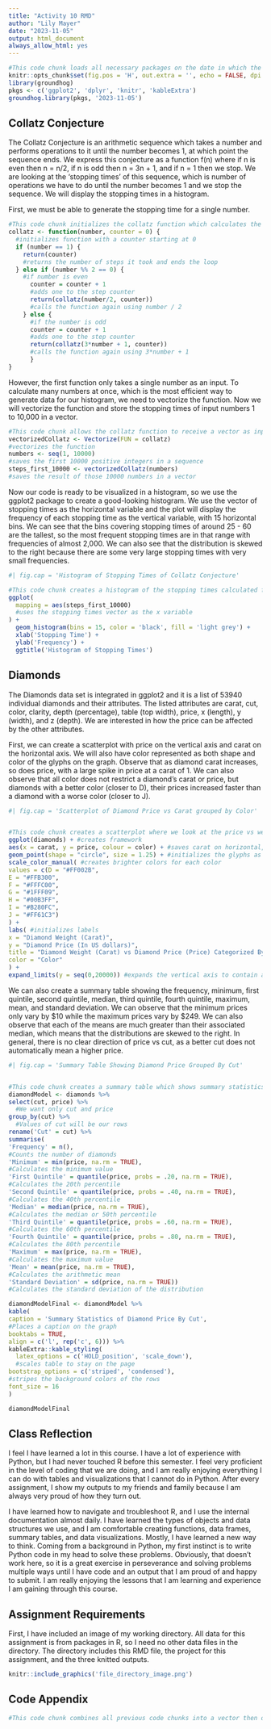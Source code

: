 ---
title: "Activity 10 RMD"
author: "Lily Mayer"
date: "2023-11-05"
output: html_document
always_allow_html: yes
---

```{r setup, include=FALSE}

#This code chunk loads all necessary packages on the date in which the RMD project was started
knitr::opts_chunk$set(fig.pos = 'H', out.extra = '', echo = FALSE, dpi = 300)
library(groundhog)
pkgs <- c('ggplot2', 'dplyr', 'knitr', 'kableExtra')
groundhog.library(pkgs, '2023-11-05')
```

## Collatz Conjecture

The Collatz Conjecture is an arithmetic sequence which takes a number and performs operations to it until the number becomes 1, at which point the sequence ends. We express this conjecture as a function f(n) where if n is even then n = n/2, if n is odd then n = 3n + 1, and if n = 1 then we stop. We are looking at the 'stopping times' of this sequence, which is number of operations we have to do until the number becomes 1 and we stop the sequence. We will display the stopping times in a histogram.

First, we must be able to generate the stopping time for a single number.

```{r Collatz Conjecture Code}

#This code chunk initializes the collatz function which calculates the stopping time for a given number
collatz <- function(number, counter = 0) { 
  #initializes function with a counter starting at 0
  if (number == 1) { 
    return(counter) 
    #returns the number of steps it took and ends the loop
  } else if (number %% 2 == 0) { 
    #if number is even
      counter = counter + 1 
      #adds one to the step counter
      return(collatz(number/2, counter)) 
      #calls the function again using number / 2
    } else { 
      #if the number is odd
      counter = counter + 1 
      #adds one to the step counter
      return(collatz(3*number + 1, counter)) 
      #calls the function again using 3*number + 1
      }
}
```

However, the first function only takes a single number as an input. To calculate many numbers at once, which is the most efficient way to generate data for our histogram, we need to vectorize the function. Now we will vectorize the function and store the stopping times of input numbers 1 to 10,000 in a vector.

```{r Vectorising Collatz Conjecture}

#This code chunk allows the collatz function to receive a vector as input and will output a vector as well. This enables us to calculate the stopping time for many numbers at one time.
vectorizedCollatz <- Vectorize(FUN = collatz) 
#vectorizes the function
numbers <- seq(1, 10000) 
#saves the first 10000 positive integers in a sequence
steps_first_10000 <- vectorizedCollatz(numbers) 
#saves the result of those 10000 numbers in a vector
```

Now our code is ready to be visualized in a histogram, so we use the ggplot2 package to create a good-looking histogram. We use the vector of stopping times as the horizontal variable and the plot will display the frequency of each stopping time as the vertical variable, with 15 horizontal bins. We can see that the bins covering stopping times of around 25 - 60 are the tallest, so the most frequent stopping times are in that range with frequencies of almost 2,000. We can also see that the distribution is skewed to the right because there are some very large stopping times with very small frequencies.

```{r Histogram of Stopping Times of Collatz Conjecture, echo = FALSE}
#| fig.cap = 'Histogram of Stopping Times of Collatz Conjecture'

#This code chunk creates a histogram of the stopping times calculated for numbers 1 to 10000
ggplot(
  mapping = aes(steps_first_10000)
  #uses the stopping times vector as the x variable
) + 
  geom_histogram(bins = 15, color = 'black', fill = 'light grey') +
  xlab('Stopping Time') +
  ylab('Frequency') +
  ggtitle('Histogram of Stopping Times')
```

## Diamonds

The Diamonds data set is integrated in ggplot2 and it is a list of 53940 individual diamonds and their attributes. The listed attributes are carat, cut, color, clarity, depth (percentage), table (top width), price, x (length), y (width), and z (depth). We are interested in how the price can be affected by the other attributes.

First, we can create a scatterplot with price on the vertical axis and carat on the horizontal axis. We will also have color represented as both shape and color of the glyphs on the graph. Observe that as diamond carat increases, so does price, with a large spike in price at a carat of 1. We can also observe that all color does not restrict a diamond's carat or price, but diamonds with a better color (closer to D), their prices increased faster than a diamond with a worse color (closer to J).

```{r Scatterplot of Diamond Price vs Carat by Color, echo = FALSE}
#| fig.cap = 'Scatterplot of Diamond Price vs Carat grouped by Color'


#This code chunk creates a scatterplot where we look at the price vs weight of each diamond, with a grouping by color. 
ggplot(diamonds) + #creates framework
aes(x = carat, y = price, colour = color) + #saves carat on horizontal, price on vertical, and color as color
geom_point(shape = "circle", size = 1.25) + #initializes the glyphs as points
scale_color_manual( #creates brighter colors for each color
values = c(D = "#FF002B",
E = "#FFB300",
F = "#FFFC00",
G = "#1FFF09",
H = "#00B3FF",
I = "#B280FC",
J = "#FF61C3")
) +
labs( #initializes labels
x = "Diamond Weight (Carat)",
y = "Diamond Price (In US dollars)",
title = "Diamond Weight (Carat) vs Diamond Price (Price) Categorized By Color",
color = "Color"
) +
expand_limits(y = seq(0,20000)) #expands the vertical axis to contain all points
```

We can also create a summary table showing the frequency, minimum, first quintile, second quintile, median, third quintile, fourth quintile, maximum, mean, and standard deviation. We can observe that the minimum prices only vary by \$10 while the maximum prices vary by \$249. We can also observe that each of the means are much greater than their associated median, which means that the distributions are skewed to the right. In general, there is no clear direction of price vs cut, as a better cut does not automatically mean a higher price.

```{r Summary Table of Diamond Price by Cut, echo = FALSE}
#| fig.cap = 'Summary Table Showing Diamond Price Grouped By Cut'


#This code chunk creates a summary table which shows summary statistics for each cut of diamond in the dataset. 
diamondModel <- diamonds %>%
select(cut, price) %>%
  #We want only cut and price
group_by(cut) %>%
  #Values of cut will be our rows
rename('Cut' = cut) %>%
summarise(
'Frequency' = n(),
#Counts the number of diamonds
'Minimum' = min(price, na.rm = TRUE),
#Calculates the minimum value
'First Quintile' = quantile(price, probs = .20, na.rm = TRUE),
#Calculates the 20th percentile
'Second Quintile' = quantile(price, probs = .40, na.rm = TRUE),
#Calculates the 40th percentile
'Median' = median(price, na.rm = TRUE),
#Calculates the median or 50th percentile
'Third Quintile' = quantile(price, probs = .60, na.rm = TRUE),
#Calculates the 60th percentile
'Fourth Quintile' = quantile(price, probs = .80, na.rm = TRUE),
#Calculates the 80th percentile
'Maximum' = max(price, na.rm = TRUE),
#Calculates the maximum value
'Mean' = mean(price, na.rm = TRUE),
#Calculates the arithmetic mean
'Standard Deviation' = sd(price, na.rm = TRUE))
#Calculates the standard deviation of the distribution

diamondModelFinal <- diamondModel %>%
kable(
caption = 'Summary Statistics of Diamond Price By Cut',
#Places a caption on the graph
booktabs = TRUE,
align = c('l', rep('c', 6))) %>%
kableExtra::kable_styling(
  latex_options = c('HOLD_position', 'scale_down'),
  #scales table to stay on the page
bootstrap_options = c('striped', 'condensed'),
#stripes the background colors of the rows
font_size = 16
)

diamondModelFinal
```

## Class Reflection

I feel I have learned a lot in this course. I have a lot of experience with Python, but I had never touched R before this semester. I feel very proficient in the level of coding that we are doing, and I am really enjoying everything I can do with tables and visualizations that I cannot do in Python. After every assignment, I show my outputs to my friends and family because I am always very proud of how they turn out.

I have learned how to navigate and troubleshoot R, and I use the internal documentation almost daily. I have learned the types of objects and data structures we use, and I am comfortable creating functions, data frames, summary tables, and data visualizations. Mostly, I have learned a new way to think. Coming from a background in Python, my first instinct is to write Python code in my head to solve these problems. Obviously, that doesn't work here, so it is a great exercise in perseverance and solving problems multiple ways until I have code and an output that I am proud of and happy to submit. I am really enjoying the lessons that I am learning and experience I am gaining through this course.

## Assignment Requirements

First, I have included an image of my working directory. All data for this assignment is from packages in R, so I need no other data files in the directory. The directory includes this RMD file, the project for this assignment, and the three knitted outputs. 

```{r Screenshot of File Directory, echo = FALSE}
knitr::include_graphics('file_directory_image.png')
```


## Code Appendix
```{r, ref.label=knitr::all_labels(), echo=TRUE, eval=FALSE}

#This code chunk combines all previous code chunks into a vector then displays them all together without evaluating the code.
```
